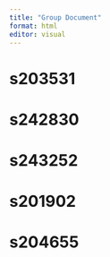 ```yaml
---
title: "Group Document"
format: html
editor: visual
---
```


# s203531

# s242830

# s243252

# s201902

# s204655
